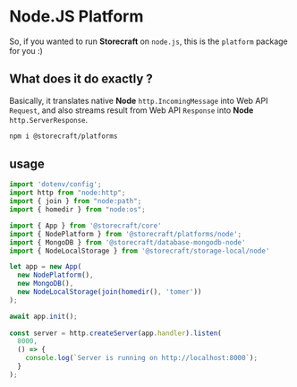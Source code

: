 # Node.JS Platform

So, if you wanted to run **Storecraft** on `node.js`, this is the `platform`
package for you :)

## What does it do exactly ?

Basically, it translates native **Node** `http.IncomingMessage` into Web API `Request`,
and also streams result from Web API `Response` into **Node** `http.ServerResponse`.

```bash
npm i @storecraft/platforms
```

## usage

```js
import 'dotenv/config';
import http from "node:http";
import { join } from "node:path";
import { homedir } from "node:os";

import { App } from '@storecraft/core'
import { NodePlatform } from '@storecraft/platforms/node';
import { MongoDB } from '@storecraft/database-mongodb-node'
import { NodeLocalStorage } from '@storecraft/storage-local/node'

let app = new App(
  new NodePlatform(),
  new MongoDB(),
  new NodeLocalStorage(join(homedir(), 'tomer'))
);

await app.init();
 
const server = http.createServer(app.handler).listen(
  8000,
  () => {
    console.log(`Server is running on http://localhost:8000`);
  }
); 

```

